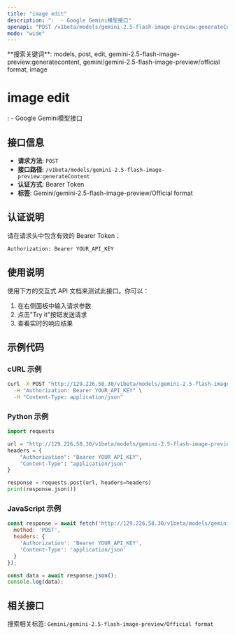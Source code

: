 ```yaml
---
title: "image edit"
description: ":  - Google Gemini模型接口"
openapi: "POST /v1beta/models/gemini-2.5-flash-image-preview:generateContent"
mode: "wide"
---
```


<Info>
**搜索关键词**: models, post, edit, gemini-2.5-flash-image-preview:generatecontent, gemini/gemini-2.5-flash-image-preview/official format, image
</Info>

# image edit

:  - Google Gemini模型接口

## 接口信息

- **请求方法**: `POST`
- **接口路径**: `/v1beta/models/gemini-2.5-flash-image-preview:generateContent`
- **认证方式**: Bearer Token
- **标签**: Gemini/gemini-2.5-flash-image-preview/Official format

## 认证说明

请在请求头中包含有效的 Bearer Token：

```bash
Authorization: Bearer YOUR_API_KEY
```

## 使用说明

使用下方的交互式 API 文档来测试此接口。你可以：

1. 在右侧面板中输入请求参数
2. 点击"Try it"按钮发送请求
3. 查看实时的响应结果

## 示例代码

### cURL 示例

```bash
curl -X POST "http://129.226.58.30/v1beta/models/gemini-2.5-flash-image-preview:generateContent" \
  -H "Authorization: Bearer YOUR_API_KEY" \
  -H "Content-Type: application/json"
```

### Python 示例

```python
import requests

url = "http://129.226.58.30/v1beta/models/gemini-2.5-flash-image-preview:generateContent"
headers = {
    "Authorization": "Bearer YOUR_API_KEY",
    "Content-Type": "application/json"
}

response = requests.post(url, headers=headers)
print(response.json())
```

### JavaScript 示例

```javascript
const response = await fetch('http://129.226.58.30/v1beta/models/gemini-2.5-flash-image-preview:generateContent', {
  method: 'POST',
  headers: {
    'Authorization': 'Bearer YOUR_API_KEY',
    'Content-Type': 'application/json'
  }
});

const data = await response.json();
console.log(data);
```

## 相关接口

搜索相关标签: `Gemini/gemini-2.5-flash-image-preview/Official format`

